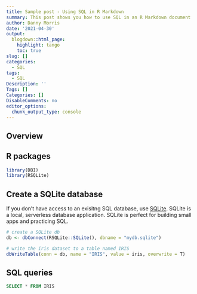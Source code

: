 ```yaml
---
title: Sample post - Using SQL in R Markdown
summary: This post shows you how to use SQL in an R Markdown document
author: Danny Morris
date: '2021-04-30'
output:
  blogdown::html_page:
    highlight: tango
    toc: true
slug: []
categories:
  - SQL
tags:
  - SQL
Description: ''
Tags: []
Categories: []
DisableComments: no
editor_options: 
  chunk_output_type: console
---
```


## Overview

## R packages

```r
library(DBI)
library(RSQLite)
```

## Create a SQLite database

If you don't have access to an exisitng SQL database, use [SQLite](https://www.sqlite.org/index.html). SQLite is a local, serverless database application. SQLite is perfect for building small apps and practicing SQL.

```r
# create a SQLite db
db <- dbConnect(RSQLite::SQLite(), dbname = "mydb.sqlite")

# write the iris dataset to a table named IRIS
dbWriteTable(conn = db, name = "IRIS", value = iris, overwrite = T)
```

## SQL queries

```sql
SELECT * FROM IRIS
```




